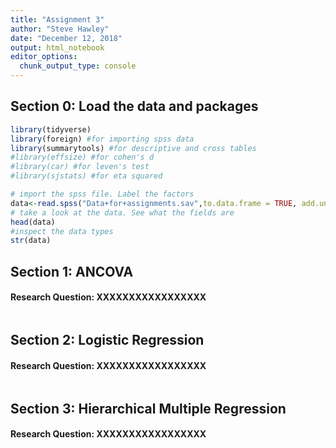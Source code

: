 ```yaml
---
title: "Assignment 3"
author: "Steve Hawley"
date: "December 12, 2018"
output: html_notebook
editor_options: 
  chunk_output_type: console
---
```


## Section 0: Load the data and packages

```r
library(tidyverse)
library(foreign) #for importing spss data
library(summarytools) #for descriptive and cross tables
#library(effsize) #for cohen's d
#library(car) #for leven's test
#library(sjstats) #for eta squared

# import the spss file. Label the factors
data<-read.spss("Data+for+assignments.sav",to.data.frame = TRUE, add.undeclared.levels = "no")
# take a look at the data. See what the fields are
head(data)
#inspect the data types
str(data)
```
## Section 1: ANCOVA

#### **Research Question:** XXXXXXXXXXXXXXXXX

```r

```

## Section 2: Logistic Regression

#### **Research Question:** XXXXXXXXXXXXXXXXX

```r

```

## Section 3: Hierarchical Multiple Regression

#### **Research Question:** XXXXXXXXXXXXXXXXX

```r

```